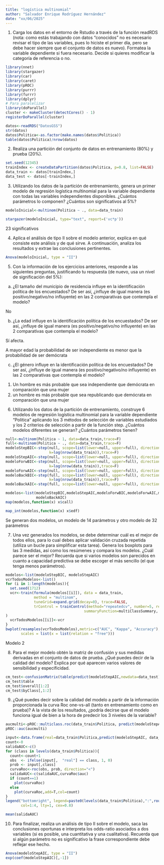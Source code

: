 ```yaml
---
title: "logística multinomial"
author: "Salvador Enrique Rodríguez Hernández"
date: "xx/06/2025"
---
```


1. Carga los datos en el entorno de Rstudio a través de la función readRDS (nota: como estás trabajando con datos “conocidos” no es necesario revisar el tipo de las variables, pues lo hiciste el primer día, pero se debe hacer siempre que el conjunto de datos es nuevo). Formatea la variable dependiente si fuera necesario. Decide si quieres modificar la categoría de referencia o no.

```r
library(nnet)
library(stargazer)
library(car)
library(caret)
library(pROC)
library(purrr)
library(furrr)
library(dplyr)
# Para paralelizar
library(doParallel)
cluster <- makeCluster(detectCores() - 1)
registerDoParallel(cluster)
```
```r
datos<-readRDS("DatosGSS")
str(datos)
datos$Politica<-as.factor(make.names(datos$Politica))
table(datos$Politica)/nrow(datos)
```

2. Realiza una partición del conjunto de datos en entrenamiento (80%) y prueba (20%).

```r
set.seed(12345)
trainIndex <- createDataPartition(datos$Politica, p=0.8, list=FALSE)
data_train <- datos[trainIndex,]
data_test <- datos[-trainIndex,]
```

3. Utilizando los datos de la partición de entrenamiento, genera un primer modelo de regresión logística multinomial para la variable dependiente con todas las variables independientes disponibles. ¿Cuántos parámetros lo componen? ¿Cuántos son significativos al 5%?
```r
modeloInicial<-multinom(Politica ~ ., data=data_train)
```
```r
stargazer(modeloInicial, type="text", report=('vc*p'))
```
23 significativos


4. Aplica el análisis de tipo II sobre el modelo anterior, explica en qué consiste este análisis y de qué sirve. A continuación, analiza los resultados y extrae las conclusiones pertinentes.

```r
Anova(modeloInicial, type = "II")
``` 

5. Con la información de los ejercicios anteriores, responde a las siguientes preguntas, justificando tu respuesta (de nuevo, usa un nivel de significación del 5%):

a. ¿El tamaño del municipio de residencia influye en la identificación política de los encuestados? De ser así, ¿influye de igual manera (es positivo/negativo/no influyente) en las 2 comparativas que contempla el modelo?

No

b. ¿La edad influye en la identificación política de los encuestados? De ser así, ¿influye de igual manera (es positivo/negativo/no influyente) en las 2 comparativas que contempla el modelo?

Sí afecta. 

A mayor edad la probabilidad de ser independiente es menor que la probabilidad de ser demócrata



c. ¿El género influye en la identificación política de los encuestados? De ser así, ¿influye de igual manera (es positivo/negativo/no influyente) en las 2 comparativas que contempla el modelo?

(1) Un hombre es más probable que sea independiente que demócrata en comparación que una mujer
(2) un hombre es más probable que sea republicando que demócrata en comparación que una mujer


6. Utilizando los datos de la partición de entrenamiento, construye 6 modelos de regresión logística multinomial para la variable dependiente “Politica” aplicando los 3 métodos de selección de variables estudiados y los 2 criterios de selección a partir de la función step. ¿Cuántos modelos diferentes se generan? ¿Cuántos parámetros tienen?

```r

null<-multinom(Politica ~ 1, data=data_train,trace=F)
full<-multinom(Politica ~ ., data=data_train,trace=F)
modeloStepBIC<-step(null, scope=list(lower=null, upper=full), direction="both",
                    k=log(nrow(data_train)),trace=F)
modeloStepAIC<-step(null, scope=list(lower=null, upper=full), direction="both",trace=F)
modeloForwBIC<-step(null, scope=list(lower=null, upper=full), direction="forward",
                    k=log(nrow(data_train)),trace=F)
modeloForwAIC<-step(null, scope=list(lower=null, upper=full), direction="forward",trace=F)
modeloBackBIC<-step(full, scope=list(lower=null, upper=full), direction="backward",
                    k=log(nrow(data_train)),trace=F)
modeloBackAIC<-step(full, scope=list(lower=null, upper=full), direction="backward",trace=F)
```
```r
modelos<-list(modeloStepBIC,modeloStepAIC,modeloForwBIC,modeloForwAIC,modeloBackBIC,
              modeloBackAIC)
map(modelos,function(x) x$call) 
```
```r
map_int(modelos,function(x) x$edf) 
```
Se generan dos modelos, un modelo de 14 parámetros y otro modelo de 32 parámetros

7. Una vez generados los modelos, se debe determinar cuál es el mejor de todos ellos, para lo cual debes aplicar validación cruzada repetida (utiliza un bucle para simplificar esta tarea). Genera los boxplots para las 3 medidas, así como los resúmenes y compara los modelos. ¿Cuál parece ser el mejor? Recuerda que si varios modelos son parecidos en cuanto a capacidad predictiva se debe escoger el más sencillo (el que tenga menos parámetros).


```r
modelos<-list(modeloStepBIC, modeloStepAIC)
vcrTodosModelos<-list()
for (i in 1:length(modelos)){
  set.seed(1712)
  vcr<-train(formula(modelos[[i]]), data = data_train,
             method = "multinom",
             tuneGrid=expand.grid(decay=0), trace=FALSE,
             trControl = trainControl(method="repeatedcv", number=5, repeats=20,
                                    summaryFunction=multiClassSummary, classProbs=TRUE)
)
  vcrTodosModelos[[i]]<-vcr
}
bwplot(resamples(vcrTodosModelos),metric=c("AUC", "Kappa", "Accuracy"),
       scales = list(x = list(relation = "free")))
```
Modelo 2


8. Para el mejor modelo obtén la matriz de confusión y sus medidas derivadas en el conjunto de datos de prueba. ¿Qué puedes decir de la calidad del modelo? Explica por qué aparecen varios valores de sensibilidad y especificidad.

```r
cm_test<-confusionMatrix(table(predict(modeloStepAIC,newdata=data_test),data_test$Politica))
cm_test$table
cm_test$overall[1:2]
cm_test$byClass[,1:2]
```

9. ¿Qué puedes decir sobre la calidad del modelo a partir de la información proporcionada la curva Roc one-vs-all (tanto en entrenamiento como en prueba)? A la vista de los resultados, ¿podría decirse que el modelo funciona igual de bien a la hora de predecir los 3 niveles de la variable?
```r
aucmulti<-pROC::multiclass.roc(data_train$Politica, predict(modeloStepAIC, data_train, type='probs'))
pROC::auc(aucmulti)
```
```r
input<-data.frame(real=data_train$Politica,predict(modeloStepAIC, data_train, type='probs'))
count<-0
salidaAUC<-c()
for (class in levels(data_train$Politica)){
  count<-count+1
  obs  <- ifelse(input[,  "real"] == class, 1, 0)
  prob <- input[,class]
  curvaRoc<-roc(obs, prob, direction="<")
  salidaAUC<-c(salidaAUC,curvaRoc$auc)
  if (count==1)
    plot(curvaRoc)
  else
    plot(curvaRoc,add=T,col=count)
}
legend("bottomright", legend=paste0(levels(data_train$Politica),":",round(salidaAUC,3)),
       col=1:4, lty=1, cex=0.8)
```
```r
mean(salidaAUC)
```

10. Para finalizar, realiza un análisis de tipo II sobre el modelo, saca las conclusiones oportunas e interpreta los odds-ratio asociados a dos variables (si es posible, una cuantitativa y una cualitativa). Recuerda que si algún parámetro no es significativo la frase correspondiente debe reflejar ese hecho.

```r
Anova(modeloStepAIC, type = "II")
exp(coef(modeloStepAIC)[,-1])
```
















